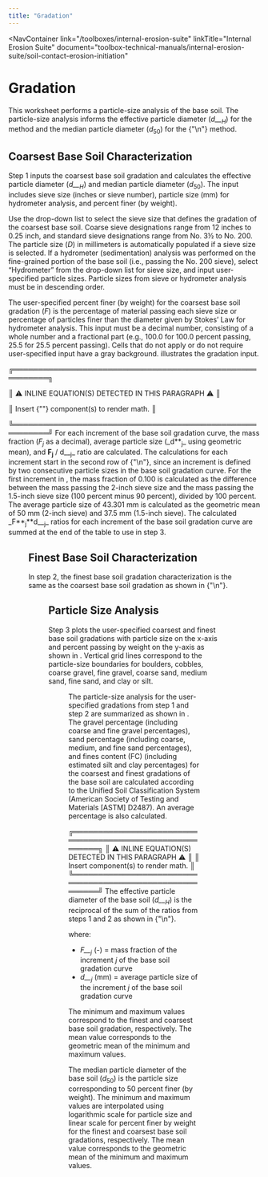 ```yaml
---
title: "Gradation"
---
```



<NavContainer 
  link="/toolboxes/internal-erosion-suite"
  linkTitle="Internal Erosion Suite"
  document="toolbox-technical-manuals/internal-erosion-suite/soil-contact-erosion-initiation"
></NavContainer>

# Gradation

This worksheet performs a particle-size analysis of the base soil. The particle-size analysis informs the effective particle diameter
(_d\_\_<sub>H</sub>_) for the <Citation citationKey="Guidoux2010" /> method and the median particle diameter (_d_<sub>50</sub>) for the
{"\n"}<Citation citationKey="Brauns1985" /> method.

## Coarsest Base Soil Characterization

Step 1 inputs the coarsest base soil gradation and calculates the effective particle diameter (_d\_\_<sub>H</sub>_) and median particle diameter
(_d_<sub>50</sub>). The input includes sieve size (inches or sieve number), particle size (mm) for hydrometer analysis, and percent finer (by weight).

Use the drop-down list to select the sieve size that defines the gradation of the coarsest base soil. Coarse sieve designations range from 12 inches
to 0.25 inch, and standard sieve designations range from No. 3½ to No. 200. The particle size (_D_) in millimeters is automatically populated if a
sieve size is selected. If a hydrometer (sedimentation) analysis was performed on the fine-grained portion of the base soil (i.e., passing the No. 200
sieve), select “Hydrometer” from the drop-down list for sieve size, and input user-specified particle sizes. Particle sizes from sieve or hydrometer
analysis must be in descending order.

The user-specified percent finer (by weight) for the coarsest base soil gradation (_F_) is the percentage of material passing each sieve size or
percentage of particles finer than the diameter given by Stokes’ Law for hydrometer analysis. This input must be a decimal number, consisting of a
whole number and a fractional part (e.g., 100.0 for 100.0 percent passing, 25.5 for 25.5 percent passing). Cells that do not apply or do not require
user-specified input have a gray background. <FigReference figKey="figure-10" /> illustrates the gradation input.

╔═════════════════════════════════════════════════════════╗

║ ⚠️ INLINE EQUATION(S) DETECTED IN THIS PARAGRAPH ⚠️ ║

║ Insert {"<EquationNoRef />"} component(s) to render math. ║

╚═════════════════════════════════════════════════════════╝
For each increment of the base soil gradation curve, the mass fraction (_F<sub>j</sub>_ as a decimal), average particle size (\_d**<sub>j</sub>_
using geometric mean), and **F<sub>j</sub>** / d\_\_<sub>j</sub>_ ratio are calculated. The calculations for each increment start in the second row of
{"\n"}<FigReference figKey="figure-10" />, since an increment is defined by two consecutive particle sizes in the base soil gradation curve. For the
first increment in <FigReference figKey="figure-10" />, the mass fraction of 0.100 is calculated as the difference between the mass passing the
2-inch sieve size and the mass passing the 1.5-inch sieve size (100 percent minus 90 percent), divided by 100 percent. The average particle size of
43.301 mm is calculated as the geometric mean of 50 mm (2-inch sieve) and 37.5 mm (1.5-inch sieve). The calculated \_F**<sub>j</sub>\*\*d\_\_<sub>j</sub>\_
ratios for each increment of the base soil gradation curve are summed at the end of the table to use in step 3.

<Figure
  figKey="figure-10"
  src="figures\toolbox-technical-manuals\internal-erosion-suite\soil-contact-erosion-initiation/figure10.png"
  alt="Gradation worksheet: Coarsest base soil gradation input and analysis."
  caption="Gradation worksheet: Coarsest base soil gradation input and analysis."
/>

## Finest Base Soil Characterization

In step 2, the finest base soil gradation characterization is the same as the coarsest base soil gradation as shown in
{"\n"}<FigReference figKey="figure-11" />.

<Figure
  figKey="figure-11"
  src="figures\toolbox-technical-manuals\internal-erosion-suite\soil-contact-erosion-initiation/figure11.png"
  alt="Gradation worksheet: Finest base soil gradation input and analysis."
  caption="Gradation worksheet: Finest base soil gradation input and analysis."
/>

## Particle Size Analysis

Step 3 plots the user-specified coarsest and finest base soil gradations with particle size on the x-axis and percent passing by weight on the y-axis
as shown in <FigReference figKey="figure-12" />. Vertical grid lines correspond to the particle-size boundaries for boulders, cobbles, coarse gravel,
fine gravel, coarse sand, medium sand, fine sand, and clay or silt.

<Figure
  figKey="figure-12"
  src="figures\toolbox-technical-manuals\internal-erosion-suite\soil-contact-erosion-initiation/figure12.png"
  alt="Gradation worksheet: Gradation plot."
  caption="Gradation worksheet: Gradation plot."
/>

The particle-size analysis for the user-specified gradations from step 1 and step 2 are summarized as shown in <FigReference figKey="figure-13" />.
The gravel percentage (including coarse and fine gravel percentages), sand percentage (including coarse, medium, and fine sand percentages), and fines
content (FC) (including estimated silt and clay percentages) for the coarsest and finest gradations of the base soil are calculated according to the
Unified Soil Classification System (American Society of Testing and Materials [ASTM] D2487). An average percentage is also calculated.

╔═════════════════════════════════════════════════════════╗
║ ⚠️ INLINE EQUATION(S) DETECTED IN THIS PARAGRAPH ⚠️ ║
║ Insert <EquationNoRef /> component(s) to render math. ║
╚═════════════════════════════════════════════════════════╝
The effective particle diameter of the base soil (_d\_\_<sub>H</sub>_) is the reciprocal of the sum of the ratios from steps 1 and 2 as shown in
{"\n"}<EquationReference equationKey="equation-1" />.

<Equation
  equationKey="equation-1"
  equation="INSERT EQUATION HERE IN KaTeX FORMAT"
/>

where:

- _F\_\_<sub>j</sub>_ (-) = mass fraction of the increment _j_ of the base soil gradation curve
- _d\_\_<sub>j</sub>_ (mm) = average particle size of the increment _j_ of the base soil gradation curve

The minimum and maximum values correspond to the finest and coarsest base soil gradation, respectively. The mean value corresponds to the geometric
mean of the minimum and maximum values.

The median particle diameter of the base soil (_d_<sub>50</sub>) is the particle size corresponding to 50 percent finer (by weight). The minimum and
maximum values are interpolated using logarithmic scale for particle size and linear scale for percent finer by weight for the finest and coarsest
base soil gradations, respectively. The mean value corresponds to the geometric mean of the minimum and maximum values.

<Figure
  figKey="figure-13"
  src="figures\toolbox-technical-manuals\internal-erosion-suite\soil-contact-erosion-initiation/figure13.png"
  alt="Gradation worksheet: Summary of particle-size analysis."
  caption="Gradation worksheet: Summary of particle-size analysis."
/>

<CitationFootnote />
